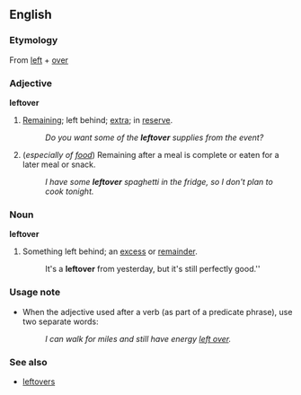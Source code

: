 ==English==
===Etymology===
From [[left]] + [[over]]

===Adjective===
'''leftover'''
#[[remaining|Remaining]]; left behind; [[extra]]; in [[reserve]].
#:''Do you want some of the '''leftover''' supplies from the event?''
#(''especially of [[food]]'') Remaining after a meal is complete or eaten for a later meal or snack.
#:''I have some '''leftover''' spaghetti in the fridge, so I don't plan to cook tonight.''

===Noun===
'''leftover'''
#Something left behind; an [[excess]] or [[remainder]].
#:It's a '''leftover''' from yesterday, but it's still perfectly good.''

===Usage note===
*When the adjective used after a verb (as part of a predicate phrase), use two separate words:
*:''I can walk for miles and still have energy [[left over]].''

===See also===
*[[leftovers]]